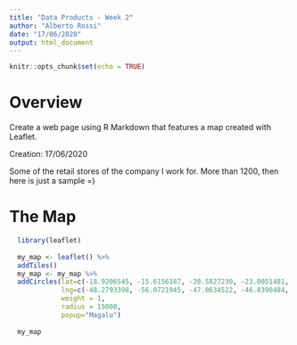 ```yaml
---
title: "Data Products - Week 2"
author: "Alberto Rossi"
date: "17/06/2020"
output: html_document
---
```


```r
knitr::opts_chunk$set(echo = TRUE)
```

# Overview

Create a web page using R Markdown that features a map created with Leaflet.

Creation: 17/06/2020

Some of the retail stores of the company I work for.
More than 1200, then here is just a sample =)

# The Map

```r
  library(leaflet)
  
  my_map <- leaflet() %>%
  addTiles()
  my_map <- my_map %>%
  addCircles(lat=c(-18.9206545, -15.6156187, -20.5827230, -23.0051481, -21.0946749, -28.2612172, -5.0928280, -21.7242828, -12.6730517, -29.4972461,  -5.7953005, -7.1623846), 
             lng=c(-48.2793398, -56.0721945, -47.8634522, -46.8390484, -45.5607417, -52.4074214, -42.8135479, -51.0176588, -39.1023044,  -51.9636492, -35.2190577, -34.8385703),
             weight = 1,
             radius = 15000,
             popup="Magalu")
  
  my_map
  
  

```


